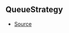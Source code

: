 ## QueueStrategy



- [Source](https://github.com/Androz2091/discord-player/blob/e435396/packages/utils/src/Queue.ts#L1)